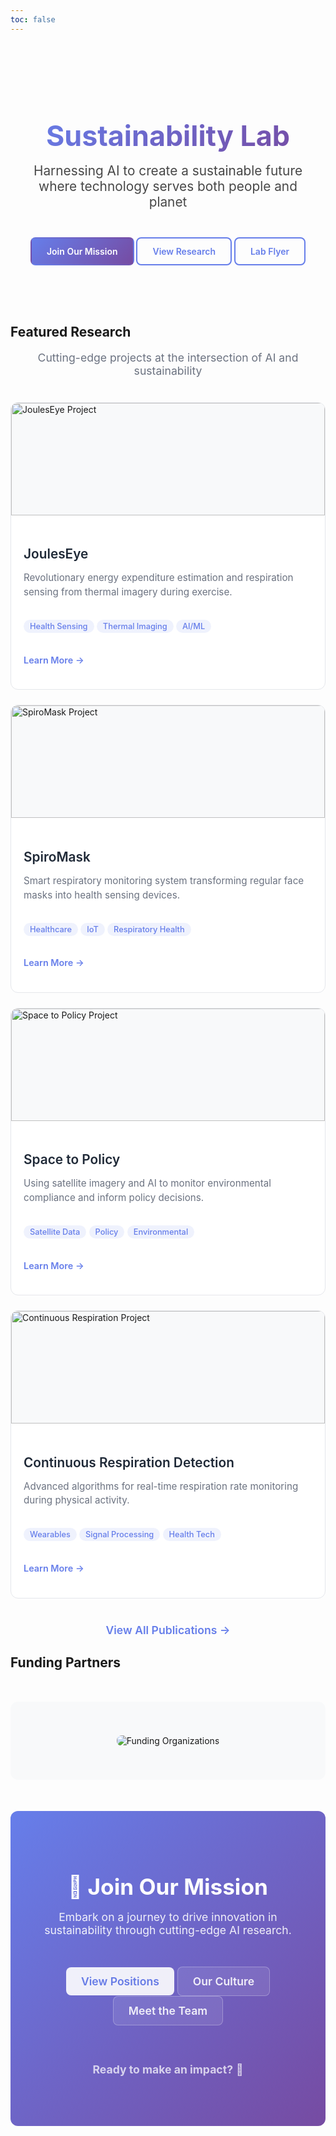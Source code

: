 ```yaml
---
toc: false
---
```


<style>
.hero-section {
    text-align: center;
    padding: 60px 20px 40px;
    margin-bottom: 40px;
}

.hero-section h1 {
    font-size: 2.8rem;
    font-weight: 700;
    margin-bottom: 16px;
    background: linear-gradient(135deg, #667eea 0%, #764ba2 100%);
    -webkit-background-clip: text;
    -webkit-text-fill-color: transparent;
    background-clip: text;
}

.tagline {
    font-size: 1.3rem;
    opacity: 0.8;
    max-width: 700px;
    margin: 0 auto 30px;
    font-weight: 400;
}

.hero-buttons {
    display: flex;
    flex-wrap: wrap;
    justify-content: center;
    gap: 12px;
    margin-top: 30px;
}

.hero-btn {
    display: inline-block;
    padding: 12px 24px;
    border-radius: 8px;
    text-decoration: none;
    font-weight: 600;
    transition: all 0.3s ease;
    border: 2px solid transparent;
}

.hero-btn.primary {
    background: linear-gradient(135deg, #667eea 0%, #764ba2 100%);
    color: white;
}

.hero-btn.primary:hover {
    transform: translateY(-2px);
    box-shadow: 0 8px 25px rgba(102, 126, 234, 0.3);
    text-decoration: none;
    color: white;
}

.hero-btn.secondary {
    border-color: #667eea;
    color: #667eea;
}

.hero-btn.secondary:hover {
    background: #667eea;
    color: white;
    text-decoration: none;
}

.featured-projects {
    display: grid;
    grid-template-columns: repeat(auto-fit, minmax(320px, 1fr));
    gap: 24px;
    margin: 40px 0;
}

.project-card {
    border-radius: 12px;
    overflow: hidden;
    transition: all 0.3s ease;
    border: 1px solid var(--bs-border-color, #e5e7eb);
    background: var(--bs-body-bg, white);
}

.project-card:hover {
    transform: translateY(-4px);
    box-shadow: 0 12px 30px rgba(0, 0, 0, 0.1);
}

.project-image {
    width: 100%;
    height: 180px;
    object-fit: cover;
    background: var(--bs-secondary-bg, #f8f9fa);
}

.project-content {
    padding: 20px;
}

.project-card h3 {
    font-size: 1.3rem;
    font-weight: 600;
    margin-bottom: 10px;
    color: var(--bs-heading-color, #1f2937);
}

.project-card p {
    color: var(--bs-secondary-color, #6b7280);
    line-height: 1.5;
    margin-bottom: 16px;
    font-size: 0.95rem;
}

.project-tags {
    display: flex;
    flex-wrap: wrap;
    gap: 6px;
    margin-bottom: 16px;
}

.tag {
    background: rgba(102, 126, 234, 0.1);
    color: #667eea;
    padding: 3px 10px;
    border-radius: 16px;
    font-size: 0.8rem;
    font-weight: 500;
}

.project-link {
    color: #667eea;
    text-decoration: none;
    font-weight: 600;
    font-size: 0.9rem;
}

.project-link:hover {
    color: #4f46e5;
    text-decoration: none;
}

.compact-section {
    margin: 50px 0;
    padding: 40px;
    border-radius: 12px;
    text-align: center;
    background: var(--bs-secondary-bg, #f8f9fa);
}

.compact-section h2 {
    margin-bottom: 30px;
    font-size: 2rem;
    color: var(--bs-heading-color, #1f2937);
}

.funding-image {
    max-width: 100%;
    height: auto;
    border-radius: 8px;
}

.join-section {
    background: linear-gradient(135deg, #667eea 0%, #764ba2 100%);
    color: white;
    text-align: center;
    padding: 50px 30px;
    border-radius: 12px;
    margin: 50px 0;
}

.join-section h2 {
    font-size: 2.2rem;
    font-weight: 700;
    margin-bottom: 16px;
}

.join-section p {
    font-size: 1.1rem;
    opacity: 0.9;
    margin-bottom: 30px;
    max-width: 600px;
    margin-left: auto;
    margin-right: auto;
}

.join-buttons {
    display: flex;
    flex-wrap: wrap;
    justify-content: center;
    gap: 12px;
}

.join-btn {
    display: inline-block;
    padding: 12px 24px;
    border-radius: 8px;
    text-decoration: none;
    font-weight: 600;
    transition: all 0.3s ease;
}

.join-btn.primary {
    background: white;
    color: #667eea;
}

.join-btn.primary:hover {
    background: #f8f9fa;
    color: #667eea;
    text-decoration: none;
    transform: translateY(-2px);
}

.join-btn.secondary {
    background: rgba(255,255,255,0.1);
    color: white;
    border: 1px solid rgba(255,255,255,0.3);
}

.join-btn.secondary:hover {
    background: rgba(255,255,255,0.2);
    color: white;
    text-decoration: none;
    transform: translateY(-2px);
}

.section-title {
    font-size: 2.2rem;
    font-weight: 700;
    margin-bottom: 16px;
    text-align: center;
    color: var(--bs-heading-color, #1f2937);
}

.section-subtitle {
    color: var(--bs-secondary-color, #6b7280);
    text-align: center;
    margin-bottom: 30px;
    font-size: 1.1rem;
}

@media (max-width: 768px) {
    .hero-section h1 {
        font-size: 2.2rem;
    }
    
    .tagline {
        font-size: 1.1rem;
    }
    
    .featured-projects {
        grid-template-columns: 1fr;
    }
    
    .hero-buttons,
    .join-buttons {
        flex-direction: column;
        align-items: center;
    }
    
    .compact-section,
    .join-section {
        padding: 30px 20px;
    }
}

/* Dark mode specific adjustments */
@media (prefers-color-scheme: dark) {
    .project-card {
        box-shadow: 0 4px 12px rgba(0, 0, 0, 0.3);
    }
    
    .project-card:hover {
        box-shadow: 0 12px 30px rgba(0, 0, 0, 0.4);
    }
    
    .tag {
        background: rgba(102, 126, 234, 0.2);
    }
}
</style>

<div class="hero-section">
<h1>Sustainability Lab</h1>
<p class="tagline">Harnessing AI to create a sustainable future where technology serves both people and planet</p>

<div class="hero-buttons">
<a href="openings.qmd" class="hero-btn primary">Join Our Mission</a>
<a href="papers/index.qmd" class="hero-btn secondary">View Research</a>
<a href="flyer.pdf" class="hero-btn secondary" target="_blank">Lab Flyer</a>
</div>
</div>

## Featured Research

<p class="section-subtitle">Cutting-edge projects at the intersection of AI and sustainability</p>

<div class="featured-projects">

<div class="project-card">
<img src="images/mainpage/JoulesEye_1.png" alt="JoulesEye Project" class="project-image">
<div class="project-content">
<h3>JoulesEye</h3>
<p>Revolutionary energy expenditure estimation and respiration sensing from thermal imagery during exercise.</p>
<div class="project-tags">
<span class="tag">Health Sensing</span>
<span class="tag">Thermal Imaging</span>
<span class="tag">AI/ML</span>
</div>
<a href="papers/jouleseye.qmd" class="project-link">Learn More →</a>
</div>
</div>

<div class="project-card">
<img src="images/mainpage/SpiroMask.png" alt="SpiroMask Project" class="project-image">
<div class="project-content">
<h3>SpiroMask</h3>
<p>Smart respiratory monitoring system transforming regular face masks into health sensing devices.</p>
<div class="project-tags">
<span class="tag">Healthcare</span>
<span class="tag">IoT</span>
<span class="tag">Respiratory Health</span>
</div>
<a href="papers/spiromask.qmd" class="project-link">Learn More →</a>
</div>
</div>

<div class="project-card">
<img src="images/mainpage/space-to-policy.png" alt="Space to Policy Project" class="project-image">
<div class="project-content">
<h3>Space to Policy</h3>
<p>Using satellite imagery and AI to monitor environmental compliance and inform policy decisions.</p>
<div class="project-tags">
<span class="tag">Satellite Data</span>
<span class="tag">Policy</span>
<span class="tag">Environmental</span>
</div>
<a href="papers/space-to-policy.qmd" class="project-link">Learn More →</a>
</div>
</div>

<div class="project-card">
<img src="images/mainpage/ContRespiration.png" alt="Continuous Respiration Project" class="project-image">
<div class="project-content">
<h3>Continuous Respiration Detection</h3>
<p>Advanced algorithms for real-time respiration rate monitoring during physical activity.</p>
<div class="project-tags">
<span class="tag">Wearables</span>
<span class="tag">Signal Processing</span>
<span class="tag">Health Tech</span>
</div>
<a href="papers/continuous-respiration.qmd" class="project-link">Learn More →</a>
</div>
</div>

</div>

<div style="text-align: center; margin-top: 30px;">
<a href="papers/index.qmd" class="project-link" style="font-size: 1.1rem;">View All Publications →</a>
</div>

## Funding Partners

<div class="compact-section">
<img src="images/mainpage/Funding organisations.png" alt="Funding Organizations" class="funding-image">
</div>

<div class="join-section">
<h2>🚀 Join Our Mission</h2>
<p>Embark on a journey to drive innovation in sustainability through cutting-edge AI research.</p>

<div class="join-buttons">
<a href="openings.qmd" class="join-btn primary">View Positions</a>
<a href="lab_culture.qmd" class="join-btn secondary">Our Culture</a>
<a href="members.qmd" class="join-btn secondary">Meet the Team</a>
</div>

<div style="margin-top: 30px; font-size: 0.9rem; opacity: 0.8;">
<p><strong>Ready to make an impact?</strong> 🌟</p>
</div>
</div>